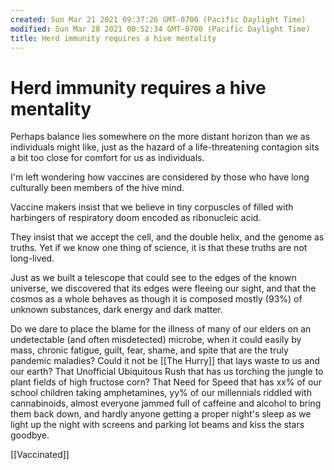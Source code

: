 ```yaml
---
created: Sun Mar 21 2021 09:37:26 GMT-0700 (Pacific Daylight Time)
modified: Sun Mar 28 2021 00:52:34 GMT-0700 (Pacific Daylight Time)
title: Herd immunity requires a hive mentality
---
```


# Herd immunity requires a hive mentality

Perhaps balance lies somewhere on the more distant horizon than we as individuals might like, just as the hazard of a life-threatening contagion sits a bit too close for comfort for us as individuals.

I'm left wondering how vaccines are considered by those who have long culturally been members of the hive mind.

Vaccine makers insist that we believe in tiny corpuscles of filled with harbingers of respiratory doom encoded as ribonucleic acid.

They insist that we accept the cell, and the double helix, and the genome as truths. Yet if we know one thing of science, it is that these truths are not long-lived.

Just as we built a telescope that could see to the edges of the known universe, we discovered that its edges were fleeing our sight, and that the cosmos as a whole behaves as though it is composed mostly (93%) of unknown substances, dark energy and dark matter.

Do we dare to place the blame for the illness of many of our elders on an undetectable (and often misdetected) microbe, when it could easily by mass, chronic fatigue, guilt, fear, shame, and spite that are the truly pandemic maladies? Could it not be [[The Hurry]] that lays waste to us and our earth? That Unofficial Ubiquitous Rush that has us torching the jungle to plant fields of high fructose corn? That Need for Speed that has xx% of our school children taking amphetamines, yy% of our millennials riddled with cannabinoids, almost everyone jammed full of caffeine and alcohol to bring them back down, and hardly anyone getting a proper night's sleep as we light up the night with screens and parking lot beams and kiss the stars goodbye.

[[Vaccinated]]